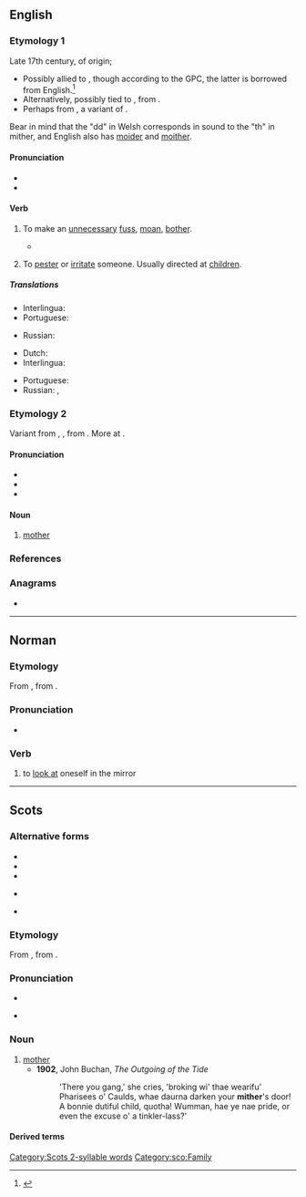 ==English==
{{was wotd|2012|July|21}}

===Etymology 1===
Late 17th century, of {{unk|en|title=unknown}} origin;

* Possibly allied to {{der|en|cy|moedro|t=to worry or bother}}, though according to the GPC, the latter is borrowed from English.<ref>{{R:cy:GPC|moedro}}</ref>
* Alternatively, possibly tied to {{cog|cy|meidda|t=to beg for whey}}, from {{m|cy|maidd|t=whey}}.
* Perhaps from {{cog|cy|meiddio|t=to dare or venture}}, a variant of {{m|cy|beiddio|t=to dare}}.

Bear in mind that the "dd" in Welsh corresponds in sound to the "th" in mither, and English also has [[moider]] and [[moither]].

====Pronunciation====
* {{IPA|en|/ˈmaɪðə(ɹ)/}}
* {{rhymes|en|aɪðə(ɹ)|s=2}}

====Verb====
{{en-verb}}

# {{lb|en|intransitive|Northern England|especially|_|Manchester}} To make an [[unnecessary]] [[fuss]], [[moan]], [[bother]].
#*{{quote-journal|en|text=The European Commission is pondering how to compel phone companies to come up with a universal plug for their chargers. Apple, which uses its own design for its charger cables, is '''mithering''' about the change.|6 February 2020||The parable of the plug|The Economist}}
# {{lb|en|transitive|Northern England|especially|_|Manchester}} To [[pester]] or [[irritate]] someone. Usually directed at [[children]].
#: {{ux|en|Will you stop '''mithering''' me!}}

=====Translations=====
{{trans-top|intransitive: to mither}}
* Interlingua: {{t|ia|preoccupar se de bagatelas}}
* Portuguese: {{t|pt|[[fazer]] [[queixume]]}}
{{trans-mid}}
* Russian: {{t+|ru|раздража́ть}}
{{trans-bottom}}

{{trans-top|transitive to mither}}
* Dutch: {{t+|nl|lastigvallen}}
* Interlingua: {{t|ia|importunar}}
{{trans-mid}}
* Portuguese: {{t+|pt|importunar}}
* Russian: {{t+|ru|докуча́ть}}, {{t+|ru|донима́ть}}
{{trans-bottom}}

===Etymology 2===
Variant from {{inh|en|enm|muther}}, {{m|enm|muthir}}, from {{inh|en|ang|mōdor|t=mother}}. More at {{m|en|mother}}.

====Pronunciation====
* {{IPA|en|/ˈmɪðə(ɹ)/}}
* {{audio|en|LL-Q1860 (eng)-Vealhurl-mither.wav |Audio (UK)}}
* {{rhymes|en|ɪðə(ɹ)|s=2}}

====Noun====
{{en-noun}}

# {{lb|en|Scotland|and|Northern England}} [[mother]]

===References===
<references/>

===Anagrams===
* {{anagrams|en|a=ehimrt|hermit}}

----

==Norman==

===Etymology===
From {{etyl|fro|nrf}} {{m|fro|mirer||to look at; to watch}}, from {{etyl|la|nrf}} {{m|la|miror|mīror, mīrārī|be amazed at}}.

===Pronunciation===
* {{audio|nrf|Jer-mither.ogg|Audio (Jersey)}}

===Verb===
{{nrf-verb}}

# {{lb|nrf|Jersey|reflexive|s'mither}} to [[look at]] oneself in the mirror

----

==Scots==

===Alternative forms===
* {{alter|sco|medder}}
* {{alter|sco|midder||Shetland}}
* {{alter|sco|mideer}}
* {{alter|sco|moder}} {{qualifier|archaic}}
* {{alter|sco|moeder}}

===Etymology===
{{dercat|sco|gem-pro|ine-pro|inh=2}}
From {{inherited|sco|enm|moder}}, from {{inherited|sco|ang|mōdor}}.

===Pronunciation===
* {{IPA|sco|[ˈmɪðər]}}
* {{qualifier|Mid Northern Scots|Shetlandic}} {{IPA|sco|[ˈmɪdər]}}

===Noun===
{{sco-noun}}

# [[mother]]
#* '''1902''', John Buchan, ''The Outgoing of the Tide''
#*: 'There you gang,' she cries, 'broking wi' thae wearifu' Pharisees o' Caulds, whae daurna darken your '''mither''''s door! A bonnie dutiful child, quotha! Wumman, hae ye nae pride, or even the excuse o' a tinkler-lass?'

====Derived terms====
{{der3|sco|{{l|sco|clocks-mither||a hen with chickens}}
|{{l|sco|guid-mither||mother-in-law}}
|{{l|sco|grandmither||grandmother}}
|{{l|sco|mither-brither||maternal uncle}}
|{{l|sco|mither tongue||mother tongue, native language}}
|{{l|sco|mither wit||native wit}}}}

[[Category:Scots 2-syllable words]]
[[Category:sco:Family]]